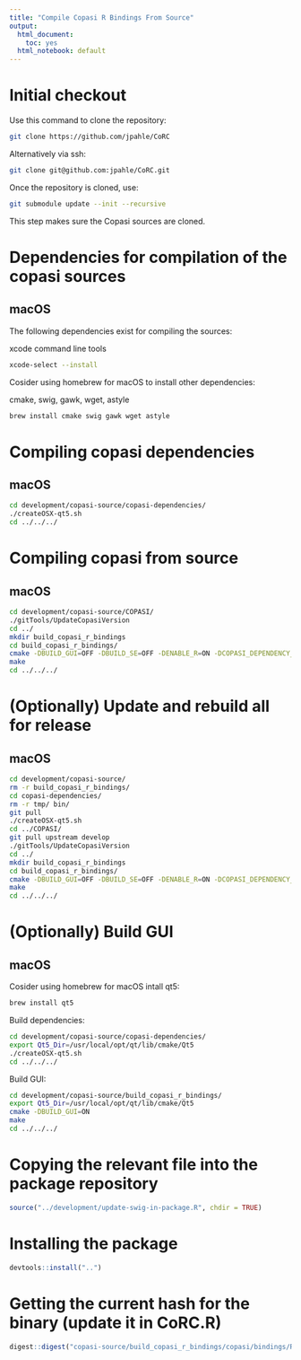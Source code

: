 ```yaml
---
title: "Compile Copasi R Bindings From Source"
output:
  html_document:
    toc: yes
  html_notebook: default
---
```


# Initial checkout

Use this command to clone the repository:

```bash
git clone https://github.com/jpahle/CoRC
```

Alternatively via ssh:
```bash
git clone git@github.com:jpahle/CoRC.git
```

Once the repository is cloned, use:

```bash
git submodule update --init --recursive
```

This step makes sure the Copasi sources are cloned.

# Dependencies for compilation of the copasi sources

## macOS

The following dependencies exist for compiling the sources:

xcode command line tools

```bash
xcode-select --install
```

Cosider using homebrew for macOS to install other dependencies:

cmake, swig, gawk, wget, astyle

```bash
brew install cmake swig gawk wget astyle
```

# Compiling copasi dependencies

## macOS

```bash
cd development/copasi-source/copasi-dependencies/
./createOSX-qt5.sh
cd ../../../
```

# Compiling copasi from source

## macOS

```bash
cd development/copasi-source/COPASI/
./gitTools/UpdateCopasiVersion
cd ../
mkdir build_copasi_r_bindings
cd build_copasi_r_bindings/
cmake -DBUILD_GUI=OFF -DBUILD_SE=OFF -DENABLE_R=ON -DCOPASI_DEPENDENCY_DIR=../copasi-dependencies/bin ../COPASI
make
cd ../../../
```

# (Optionally) Update and rebuild all for release

## macOS

```bash
cd development/copasi-source/
rm -r build_copasi_r_bindings/
cd copasi-dependencies/
rm -r tmp/ bin/
git pull
./createOSX-qt5.sh
cd ../COPASI/
git pull upstream develop
./gitTools/UpdateCopasiVersion
cd ../
mkdir build_copasi_r_bindings
cd build_copasi_r_bindings/
cmake -DBUILD_GUI=OFF -DBUILD_SE=OFF -DENABLE_R=ON -DCOPASI_DEPENDENCY_DIR=../copasi-dependencies/bin ../COPASI
make
cd ../../../
```

# (Optionally) Build GUI

## macOS

Cosider using homebrew for macOS intall qt5:

```bash
brew install qt5
```

Build dependencies:

```bash
cd development/copasi-source/copasi-dependencies/
export Qt5_Dir=/usr/local/opt/qt/lib/cmake/Qt5
./createOSX-qt5.sh
cd ../../../
```

Build GUI:

```bash
cd development/copasi-source/build_copasi_r_bindings/
export Qt5_Dir=/usr/local/opt/qt/lib/cmake/Qt5
cmake -DBUILD_GUI=ON
make
cd ../../../
```

# Copying the relevant file into the package repository

```r
source("../development/update-swig-in-package.R", chdir = TRUE)
```

# Installing the package

```r
devtools::install("..")
```

# Getting the current hash for the binary (update it in CoRC.R)

```r
digest::digest("copasi-source/build_copasi_r_bindings/copasi/bindings/R/COPASI.so", algo = "sha256", file = TRUE)
```

